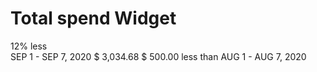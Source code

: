 
<Meta title="Widgets/TotalSpend" />

# Total spend Widget

<Preview>
  <Story name="default">
    <Flex>
      <div>
        <PieChart
          progress={88}
          size={96}
          strokeWidth={15}
          color="success"
          mr="1rem"
        >
          <Text className="chartValue" size="lg" tag="span" weight="medium">12%</Text>
          <Text className="chartCaption" size="xs" tag="span">less</Text>
        </PieChart>
      </div>
      <Box shadow="shadow00" p={0}>
        <Text size="sm" tag="div" color={theme.color.text.text02}>
          SEP 1 - SEP 7, 2020
        </Text>
        <Text size="xxl" tag="div" weight="medium">
          $ 3,034.68
        </Text>
        <Text tag="div">
          $ 500.00
          <Text size="sm" tag="span" px=".5rem">
            less than
          </Text>
          <Text size="sm" tag="span">
            AUG 1 - AUG 7, 2020
          </Text>
        </Text>
      </Box>
    </Flex>
  </Story>
</Preview>
